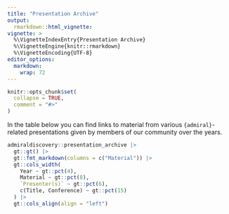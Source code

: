 ```yaml
---
title: "Presentation Archive"
output:
  rmarkdown::html_vignette:
vignette: >
  %\VignetteIndexEntry{Presentation Archive}
  %\VignetteEngine{knitr::rmarkdown}
  %\VignetteEncoding{UTF-8}
editor_options: 
  markdown: 
    wrap: 72
---
```


```r
knitr::opts_chunk$set(
  collapse = TRUE,
  comment = "#>"
)
```

In the table below you can find links to material from various `{admiral}`-related presentations given by members of our community over the years.

```r
admiraldiscovery::presentation_archive |>
  gt::gt() |>
  gt::fmt_markdown(columns = c("Material")) |>
  gt::cols_width(
    Year ~ gt::pct(4),
    Material ~ gt::pct(8),
    `Presenter(s)` ~ gt::pct(6),
    c(Title, Conference) ~ gt::pct(15)
  ) |>
  gt::cols_align(align = "left")
```

